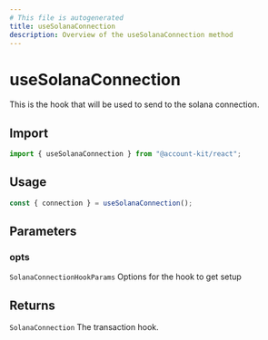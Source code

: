 ```yaml
---
# This file is autogenerated
title: useSolanaConnection
description: Overview of the useSolanaConnection method
---
```


# useSolanaConnection

This is the hook that will be used to send to the solana connection.

## Import

```ts
import { useSolanaConnection } from "@account-kit/react";
```

## Usage

```ts
const { connection } = useSolanaConnection();
```

## Parameters

### opts

`SolanaConnectionHookParams`
Options for the hook to get setup

## Returns

`SolanaConnection`
The transaction hook.
